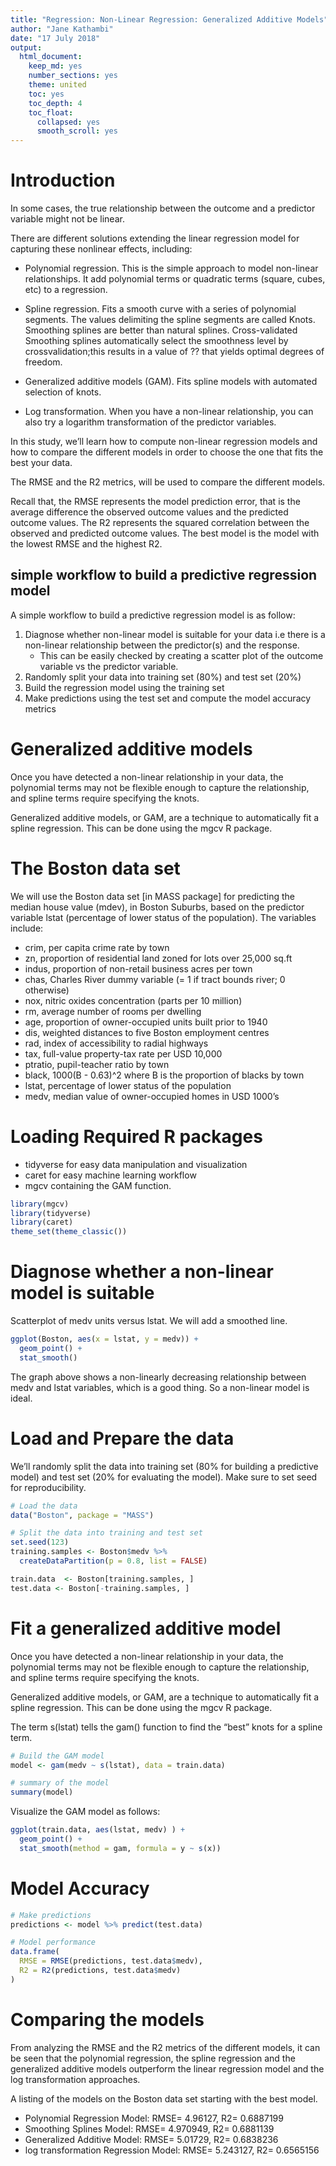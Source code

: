 ```yaml
---
title: "Regression: Non-Linear Regression: Generalized Additive Models"
author: "Jane Kathambi"
date: "17 July 2018"
output: 
  html_document:
    keep_md: yes
    number_sections: yes
    theme: united
    toc: yes
    toc_depth: 4
    toc_float:
      collapsed: yes
      smooth_scroll: yes
---
```

# Introduction
In some cases, the true relationship between the outcome and a predictor variable might not be linear.

There are different solutions extending the linear regression model for capturing these nonlinear effects, including:

* Polynomial regression. This is the simple approach to model non-linear relationships. It add polynomial terms or quadratic terms (square, cubes, etc) to a regression.

* Spline regression. Fits a smooth curve with a series of polynomial segments. The values delimiting the spline segments are called Knots. Smoothing splines are better than natural splines. Cross-validated Smoothing splines automatically select the smoothness level by crossvalidation;this results in a value of ?? that yields optimal degrees of freedom.

* Generalized additive models (GAM). Fits spline models with automated selection of knots.

* Log transformation. When you have a non-linear relationship, you can also try a logarithm transformation of the predictor variables.

In this study, we'll learn how to compute non-linear regression models and how to compare the different models in order to choose the one that fits the best your data.

The RMSE and the R2 metrics, will be used to compare the different models.

Recall that, the RMSE represents the model prediction error, that is the average difference the observed outcome values and the predicted outcome values. The R2 represents the squared correlation between the observed and predicted outcome values. The best model is the model with the lowest RMSE and the highest R2.

## simple workflow to build a predictive regression model

A simple workflow to build a predictive regression model is as follow:

1. Diagnose whether non-linear model is suitable for your data i.e there is a non-linear relationship between the predictor(s) and the response.
    + This can be easily checked by creating a scatter plot of the outcome variable vs the predictor variable.
2. Randomly split your data into training set (80%) and test set (20%)
3. Build the regression model using the training set
4. Make predictions using the test set and compute the model accuracy metrics

# Generalized additive models
Once you have detected a non-linear relationship in your data, the polynomial terms may not be flexible enough to capture the relationship, and spline terms require specifying the knots.

Generalized additive models, or GAM, are a technique to automatically fit a spline regression. This can be done using the mgcv R package.

# The Boston data set
We will use the Boston data set [in MASS package] for predicting the median house value (mdev), in Boston Suburbs, based on the predictor variable lstat (percentage of lower status of the population). The variables include:

* crim, per capita crime rate by town
* zn, proportion of residential land zoned for lots over 25,000 sq.ft
* indus, proportion of non-retail business acres per town
* chas, Charles River dummy variable (= 1 if tract bounds river; 0 otherwise)
* nox, nitric oxides concentration (parts per 10 million)
* rm, average number of rooms per dwelling
* age, proportion of owner-occupied units built prior to 1940
* dis, weighted distances to five Boston employment centres
* rad, index of accessibility to radial highways
* tax, full-value property-tax rate per USD 10,000
* ptratio, pupil-teacher ratio by town
* black, 1000(B - 0.63)^2 where B is the proportion of blacks by town
* lstat, percentage of lower status of the population
* medv, median value of owner-occupied homes in USD 1000's

# Loading Required R packages
* tidyverse for easy data manipulation and visualization
* caret for easy machine learning workflow
* mgcv containing the GAM function.
```r
library(mgcv)
library(tidyverse)
library(caret)
theme_set(theme_classic())
```

# Diagnose whether a non-linear model is suitable
Scatterplot of medv units versus lstat. We will add a smoothed line.

```r
ggplot(Boston, aes(x = lstat, y = medv)) +
  geom_point() +
  stat_smooth()
```

The graph above shows a non-linearly decreasing relationship between medv and lstat variables, which is a good thing. So a non-linear model is ideal.

# Load and Prepare the data
We'll randomly split the data into training set (80% for building a predictive model) and test set (20% for evaluating the model). Make sure to set seed for reproducibility.

```r
# Load the data
data("Boston", package = "MASS")

# Split the data into training and test set
set.seed(123)
training.samples <- Boston$medv %>%
  createDataPartition(p = 0.8, list = FALSE)

train.data  <- Boston[training.samples, ]
test.data <- Boston[-training.samples, ]
```

# Fit a generalized additive model
Once you have detected a non-linear relationship in your data, the polynomial terms may not be flexible enough to capture the relationship, and spline terms require specifying the knots.

Generalized additive models, or GAM, are a technique to automatically fit a spline regression. This can be done using the mgcv R package.

The term s(lstat) tells the gam() function to find the "best" knots for a spline term.
```r
# Build the GAM model
model <- gam(medv ~ s(lstat), data = train.data)

# summary of the model
summary(model)
```

Visualize the GAM model as follows:

```r
ggplot(train.data, aes(lstat, medv) ) +
  geom_point() +
  stat_smooth(method = gam, formula = y ~ s(x))
```

# Model Accuracy
```r
# Make predictions
predictions <- model %>% predict(test.data)

# Model performance
data.frame(
  RMSE = RMSE(predictions, test.data$medv),
  R2 = R2(predictions, test.data$medv)
)
```

# Comparing the models
From analyzing the RMSE and the R2 metrics of the different models, it can be seen that the polynomial regression, the spline regression and the generalized additive models outperform the linear regression model and the log transformation approaches.

A listing of the models on the Boston data set starting with the best model.

* Polynomial Regression Model: RMSE= 4.96127, R2= 0.6887199
* Smoothing Splines Model: RMSE= 4.970949, R2= 0.6881139
* Generalized Additive Model: RMSE= 5.01729, R2= 0.6838236
* log transformation Regression Model: RMSE= 5.243127, R2= 0.6565156		








